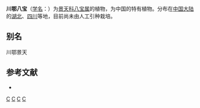 {{Speciesbox 
| genus = Hylotelephium
| species = bonnafousii
| authority = (Hamet) H. Ohba
}}

'''川鄂八宝'''（[[学名|学名]]：{{lang|la|''Hylotelephium bonnafousii''}}）为[[景天科|景天科]][[八宝属|八宝属]]的植物，为中国的特有植物。分布在[[中国大陆|中国大陆]]的[[湖北|湖北]]、[[四川|四川]]等地，目前尚未由人工引种栽培。

== 别名 ==
川鄂景天

== 参考文献 ==
<div class="references-small">
* {{cite web| url =http://www.bioinfo.cn/db05/KmzwSpecies.php?action=view&id=6087| title =川鄂八宝| work =《中国高等植物数据库全库》| publisher =中国科学院微生物研究所| author =昆明植物研究所| accessdate =2009-02-25| deadurl =yes| archiveurl =https://web.archive.org/web/20160305051901/http://www.bioinfo.cn/db05/KmzwSpecies.php?action=view&id=6087| archivedate =2016-03-05}}
</div>
{{Taxonbar|from=Q11056001}}

{{DEFAULTSORT:Hylotelephium bonnafousii}}
[[Category:八宝属|C]]
[[Category:中國特有植物|C]]
[[Category:湖北植物|C]]
[[Category:四川植物|C]]